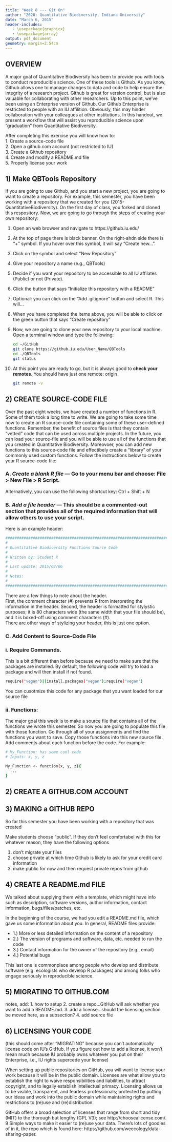 ```yaml
---
title: "Week 8 --- Git On"
author: "Z620: Quantitative Biodiversity, Indiana University"
date: "March 6, 2015"
header-includes:
   - \usepackage{graphicx}
   - \usepackage{array}
output: pdf_document
geometry: margin=2.54cm
---
```


## OVERVIEW
A major goal of Quantitative Biodiversity has been to provide you with tools to conduct reproducible science.
One of these tools is Github.
As you know, Github allows one to manage changes to data and code to help ensure the integrity of a research project.
Github is great for version control, but is also valuable for collaborating with other researchers.
Up to this point, we've been using an Enterprise version of Github.
Our Github Enterprise is restricted to people with an IU affilition. 
Obviously, this may hinder collaboration with your colleagues at other institutions. 
In this handout, we present a workflow that will assist you reproducible science upon "graduation" from Quantitative Biodiversity.

After completing this exercise you will know how to:  
1. Create a source-code file   
2. Open a github.com account (not restricted to IU)   
3. Create a Github repository   
4. Create and modify a README.md file   
5. Properly license your work   
  
## 1) Make QBTools Repository
If you are going to use Github, and you start a new project, you are going to want to create a repository. 
For example, this semester, you have been working with a repository that we created for you (2015-QuantitativeBiodiversity). 
On the first day of class, you forked and cloned this respository. 
Now, we are going to go through the steps of creating your own repository:

1. Open an web browser and navigate to https://github.iu.edu/  
2. At the top of page there is black banner. On the right-ahdn side there is "+" symbol. 
If you hover over this symbol, it will say "Create new...".

    \includegraphics[scale=1]{images/GitCreateNew.png}
  
3. Click on the symbol and select "New Repository"  

    \includegraphics[scale=1]{images/GitCreateNewRepo.png}
  
4. Give your repository a name (e.g., QBTools)  
5. Decide if you want your repository to be accessible to all IU affilates (Public) or not (Private).
6. Click the button that says "Initialize this repository with a README"  
7. Optional: you can click on the "Add .gitignore" button and select R. 
This will...

    \includegraphics[scale=0.75]{images/GitRepoInitialize.png}
  
8. When you have completed the items above, you will be able to click on the green button that says "Create repository"

    \includegraphics[scale=1]{images/GitCreate.png}
  
9. Now, we are going to clone your new repository to your local machine.
Open a terminal window and type the following:

    ```sh
    cd ~/GitHub
    git clone https://github.iu.edu/User_Name/QBTools
    cd ./QBTools
    git status
    ```

10. At this point you are ready to go, but it is always good to **check your remotes**.
You should have just one remote: origin

    ```sh
    git remote -v
    ```

## 2) CREATE SOURCE-CODE FILE
Over the past eight weeks, we have created a number of functions in R. 
Some of them took a long time to write. 
We are going to take some time now to create an R source-code file containing some of these user-defined functions. 
Remember, the benefit of source files is that they contain "vetted" code that can be used across multiple projects. 
In the future, you can load your source-file and you will be able to use all of the functions that you created in Quantitative Biodiversity. 
Moreovoer, you can add new functions to this source-code file and effectibely create a "library" of your commonly used custom functions. 
Follow the instructions below to create your R source-code file:

### A. *Create a blank R file* --- Go to your menu bar and choose: File > New File > R Script.
Alternatively, you can use the following shortcut key: Ctrl + Shift + N  

### B. *Add a file header* --- This should be a commented-out section that provides all of the required information that will allow others to use your script.

Here is an example header:

```sh
################################################################################
#                                                                              #
# Quantitative Biodiversity Functions Source Code                              #
#                                                                              #
# Written by: Student X                                                        #
#                                                                              #
# Last update: 2015/03/06                                                      #
#                                                                              #
# Notes:                                                                       #  
#                                                                              #
################################################################################
```

There are a few things to note about the header.  
First, the comment character (#) prevents R from interpreting the information in the header.
Second, the header is formatted for stylystic purposes; it is 80 characters wide (the same width that your file should be), and it is boxed-off using comment characters (#).  
There are other ways of stylizing your header, this is just one option.

### C. Add Content to Source-Code File  

### i. Require Commands.
This is a bit different than before because we need to make sure that the packages are installed.
By default, the following code will try to load a package and will then install if not found.

```sh
require("vegan")||install.packages("vegan");require("vegan")

```
You can cusotmize this code for any package that you want loaded for our source file

### ii. Functions:
The major goal this week is to make a source file that contains all of the functions we wrote this semester.
So now you are going to populate this file with those function.
Go through all of your assignments and find the functions you want to save.
Copy those functions into this new source file. 
Add comments about each function before the code.
For example:

```sh
# My_Function: has some cool code
# Inputs: x, y, z

My_Function <- function(x, y, z){
  ...
}

```

## 2) CREATE A GITHUB.COM ACCOUNT


## 3) MAKING a GITHUB REPO
So far this semester you have been working with a repository that was created 

Make students choose "public". If they don't feel comfortabel with this for whatever reason, they have the following options

1) don't migrate your files  
2) choose private at which time Github is likely to ask for your credit card information  
3) make public for now and then request private repos from github

## 4) CREATE A README.md FILE

We talked about supplying them with a template, which might have info such as description, software versions, author information, contact information, bugs/files/patches, etc. 

In the beginning of the course, we had you edit a README.md file, which gave us some information about you.
In general, README files provide:

* 1.) More or less detailed information on the content of a repository
* 2.) The version of programs and software, data, etc. needed to run the code
* 3.) Contact information for the owner of the repository (e.g., email)
* 4.) Potential bugs  

This last one is commonplace among people who develop and distribute software (e.g. ecologists who develop R packages) and among folks who engage seriously in reproducible science.

## 5) MIGRATING TO GITHUB.COM
notes, add:
1. how to setup
2. create a repo...GitHub will ask whether you want to add a README.md.
3. add a license...should the licensing section be moved here, as a subsection?
4. add source file

## 6) LICENSING YOUR CODE 
(this should come after "MIGRATING" because you can't automatically license code on IU's GitHub. If you figure out how to add a license, it won't mean much because IU probably owns whatever you put on their Enterprise, i.e., IU rights supercede your license)

When setting up public repositories on GitHub, you will want to license your work because it will be in the public domain. 
Licenses are what allow you to establish the right to waive responsibilities and liabilities, to attract copyright, and to legally establish intellectual primacy.
Licensing allows us to be visible, transparent, and fearless professionals; protected by putting our ideas and work into the public domain while maintaining rights and restrictions to (re)use and (re)distribution.

GitHub offers a broad selection of licenses that range from short and tidy (MIT) to the thorough but lengthy (GPL V3); see http://choosealicense.com/.
9 Simple ways to make it easier to (re)use your data. There's lots of goodies of in it, the repo which is found here:  https://github.com/weecology/data-sharing-paper.






